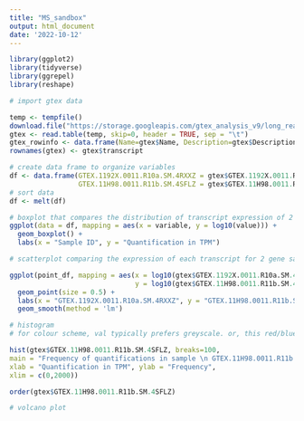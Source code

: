 ```yaml
---
title: "MS_sandbox"
output: html_document
date: '2022-10-12'
---
```


```r

library(ggplot2)
library(tidyverse)
library(ggrepel)
library(reshape)

# import gtex data

temp <- tempfile()
download.file("https://storage.googleapis.com/gtex_analysis_v9/long_read_data/quantification_gencode.tpm.txt.gz", temp)
gtex <- read.table(temp, skip=0, header = TRUE, sep = "\t")
gtex_rowinfo <- data.frame(Name=gtex$Name, Description=gtex$Description)
rownames(gtex) <- gtex$transcript

```


```r

# create data frame to organize variables
df <- data.frame(GTEX.1192X.0011.R10a.SM.4RXXZ = gtex$GTEX.1192X.0011.R10a.SM.4RXXZ,
                 GTEX.11H98.0011.R11b.SM.4SFLZ = gtex$GTEX.11H98.0011.R11b.SM.4SFLZ)
# sort data
df <- melt(df)

# boxplot that compares the distribution of transcript expression of 2 gene samples
ggplot(data = df, mapping = aes(x = variable, y = log10(value))) + 
  geom_boxplot() + 
  labs(x = "Sample ID", y = "Quantification in TPM")

```


```r

# scatterplot comparing the expression of each transcript for 2 gene samples

ggplot(point_df, mapping = aes(x = log10(gtex$GTEX.1192X.0011.R10a.SM.4RXXZ), 
                               y = log10(gtex$GTEX.11H98.0011.R11b.SM.4SFLZ))) + 
  geom_point(size = 0.5) + 
  labs(x = "GTEX.1192X.0011.R10a.SM.4RXXZ", y = "GTEX.11H98.0011.R11b.SM.4SFLZ") +
  geom_smooth(method = 'lm')


```


```r

# histogram
# for colour scheme, val typically prefers greyscale. or, this red/blue combo she seems fine with too

hist(gtex$GTEX.11H98.0011.R11b.SM.4SFLZ, breaks=100,
main = "Frequency of quantifications in sample \n GTEX.11H98.0011.R11b.SM.4SFLZ", 
xlab = "Quantification in TPM", ylab = "Frequency",
xlim = c(0,2000))

order(gtex$GTEX.11H98.0011.R11b.SM.4SFLZ)


```


```r

# volcano plot


```

